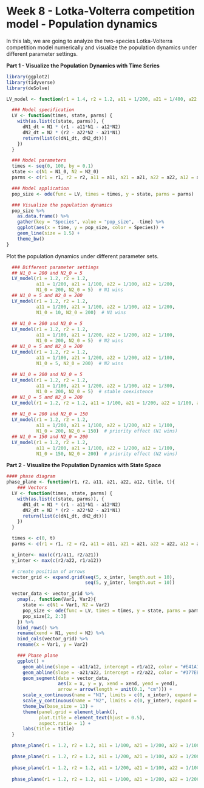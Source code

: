 # Week 8 - Lotka-Volterra competition model - Population dynamics {.unnumbered}

In this lab, we are going to analyze the two-species Lotka-Volterra competition model numerically and visualize the population dynamics under different parameter settings.

**Part 1 - Visualize the Population Dynamics with Time Series**

```r
library(ggplot2)
library(tidyverse)
library(deSolve)

LV_model <- function(r1 = 1.4, r2 = 1.2, a11 = 1/200, a21 = 1/400, a22 = 1/200, a12 = 1/300, N1_0 = 10, N2_0 = 10) {

  ### Model specification
  LV <- function(times, state, parms) {
    with(as.list(c(state, parms)), {
      dN1_dt = N1 * (r1 - a11*N1 - a12*N2)
      dN2_dt = N2 * (r2 - a22*N2 - a21*N1)
      return(list(c(dN1_dt, dN2_dt)))
    })
  }

  ### Model parameters
  times <- seq(0, 100, by = 0.1)
  state <- c(N1 = N1_0, N2 = N2_0)
  parms <- c(r1 = r1, r2 = r2, a11 = a11, a21 = a21, a22 = a22, a12 = a12)

  ### Model application
  pop_size <- ode(func = LV, times = times, y = state, parms = parms)

  ### Visualize the population dynamics
  pop_size %>%
    as.data.frame() %>%
    gather(key = "Species", value = "pop_size", -time) %>%
    ggplot(aes(x = time, y = pop_size, color = Species)) +
    geom_line(size = 1.5) +
    theme_bw()
}

```

Plot the population dynamics under different parameter sets.

```R
  ### Different parameter settings
  ## N1_0 = 200 and N2_0 = 5
  LV_model(r1 = 1.2, r2 = 1.2, 
           a11 = 1/200, a21 = 1/100, a22 = 1/100, a12 = 1/200, 
           N1_0 = 200, N2_0 = 5)  # N1 wins
  ## N1_0 = 5 and N2_0 = 200
  LV_model(r1 = 1.2, r2 = 1.2, 
           a11 = 1/200, a21 = 1/100, a22 = 1/100, a12 = 1/200, 
           N1_0 = 10, N2_0 = 200)  # N1 wins
  
  ## N1_0 = 200 and N2_0 = 5
  LV_model(r1 = 1.2, r2 = 1.2, 
           a11 = 1/100, a21 = 1/200, a22 = 1/200, a12 = 1/100, 
           N1_0 = 200, N2_0 = 5)  # N2 wins
  ## N1_0 = 5 and N2_0 = 200
  LV_model(r1 = 1.2, r2 = 1.2, 
           a11 = 1/100, a21 = 1/200, a22 = 1/200, a12 = 1/100, 
           N1_0 = 5, N2_0 = 200)  # N2 wins
  
  ## N1_0 = 200 and N2_0 = 5
  LV_model(r1 = 1.2, r2 = 1.2, 
           a11 = 1/100, a21 = 1/200, a22 = 1/100, a12 = 1/300, 
           N1_0 = 200, N2_0 = 5)  # stable coexistence
  ## N1_0 = 5 and N2_0 = 200
  LV_model(r1 = 1.2, r2 = 1.2, a11 = 1/100, a21 = 1/200, a22 = 1/100, a12 = 1/300, N1_0 = 5, N2_0 = 200)  # stable coexistence
  
  ## N1_0 = 200 and N2_0 = 150
  LV_model(r1 = 1.2, r2 = 1.2, 
           a11 = 1/200, a21 = 1/100, a22 = 1/200, a12 = 1/100, 
           N1_0 = 200, N2_0 = 150)  # priority effect (N1 wins)
  ## N1_0 = 150 and N2_0 = 200
  LV_model(r1 = 1.2, r2 = 1.2, 
           a11 = 1/200, a21 = 1/100, a22 = 1/200, a12 = 1/100, 
           N1_0 = 150, N2_0 = 200)  # priority effect (N2 wins)

```

**Part 2 - Visualize the Population Dynamics with State Space**

```r
#### phase diagram
phase_plane <- function(r1, r2, a11, a21, a22, a12, title, t){
    ### Vectors
  LV <- function(times, state, parms) {
    with(as.list(c(state, parms)), {
      dN1_dt = N1 * (r1 - a11*N1 - a12*N2)
      dN2_dt = N2 * (r2 - a22*N2 - a21*N1)
      return(list(c(dN1_dt, dN2_dt)))
    })
  }

  times <- c(0, t)
  parms <- c(r1 = r1, r2 = r2, a11 = a11, a21 = a21, a22 = a22, a12 = a12)

  x_inter<- max(c(r1/a11, r2/a21))
  y_inter <- max(c(r2/a22, r1/a12))

  # create position of arrows
  vector_grid <- expand.grid(seq(5, x_inter, length.out = 10),
                             seq(5, y_inter, length.out = 10))

  vector_data <- vector_grid %>%
    pmap(., function(Var1, Var2){
      state <- c(N1 = Var1, N2 = Var2)
      pop_size <- ode(func = LV, times = times, y = state, parms = parms)
      pop_size[2, 2:3]
    }) %>%
    bind_rows() %>%
    rename(xend = N1, yend = N2) %>%
    bind_cols(vector_grid) %>%
    rename(x = Var1, y = Var2)

    ### Phase plane
    ggplot() +
      geom_abline(slope = -a11/a12, intercept = r1/a12, color = "#E41A1C", size = 1.5) +
      geom_abline(slope = -a21/a22, intercept = r2/a22, color = "#377EB8", size = 1.5) +
      geom_segment(data = vector_data,
                   aes(x = x, y = y, xend = xend, yend = yend),
                   arrow = arrow(length = unit(0.1, "cm"))) +    
      scale_x_continuous(name = "N1", limits = c(0, x_inter), expand = c(0, 0)) +
      scale_y_continuous(name = "N2", limits = c(0, y_inter), expand = c(0, 0)) +
      theme_bw(base_size = 13) +
      theme(panel.grid = element_blank(),
            plot.title = element_text(hjust = 0.5),
            aspect.ratio = 1) +
      labs(title = title)
  }

  phase_plane(r1 = 1.2, r2 = 1.2, a11 = 1/100, a21 = 1/200, a22 = 1/100, a12 = 1/200, t = 0.2, title = "Stable coexistence")

  phase_plane(r1 = 1.2, r2 = 1.2, a11 = 1/200, a21 = 1/100, a22 = 1/200, a12 = 1/100, t = 0.2, title = "Unstable coexistence (saddle)")
  
  phase_plane(r1 = 1.2, r2 = 1.2, a11 = 1/200, a21 = 1/100, a22 = 1/100, a12 = 1/200, t = 0.2, title = "N1 wins")
  
  phase_plane(r1 = 1.2, r2 = 1.2, a11 = 1/100, a21 = 1/200, a22 = 1/200, a12 = 1/100, t = 0.2, title = "N2 wins")
  
```
